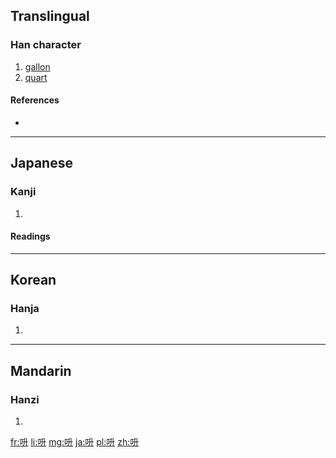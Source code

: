 ==Translingual==

===Han character===
{{Han char|rn=30|rad=口|as=04|sn=7|four=6400<sub>0</sub>|canj=口竹廿 (RHT)}}

# [[gallon]]
# [[quart]]

====References====
* {{Han ref|kx=0181.191|dkj=03424|dj=0399.220|hdz=10590.010|uh=544F|ud=21583|bh=CAA2|bd=51874}}

----

==Japanese==

===Kanji===
{{ja-kanji|grade=|rs=口04}}

# {{defn|lang=ja|sort=口04}}

====Readings====
{{ja-readings
|on=[[しょう]] (shō)
|kun=[[がろん]] (garon), [[くおと]] (kuoto)
}}

----

==Korean==

===Hanja===
{{ko-hanja|hangeul=승|rv=seung|mr=sŭng}}

# {{defn|lang=ko|sort=口04}}

----

==Mandarin==

===Hanzi===
{{cmn-hanzi|pin=[[shēng]] ([[sheng1]])|wg=sheng<sup>1</sup>}}

# {{defn|lang=cmn|sort=口04}}

[[fr:呏]]
[[li:呏]]
[[mg:呏]]
[[ja:呏]]
[[pl:呏]]
[[zh:呏]]